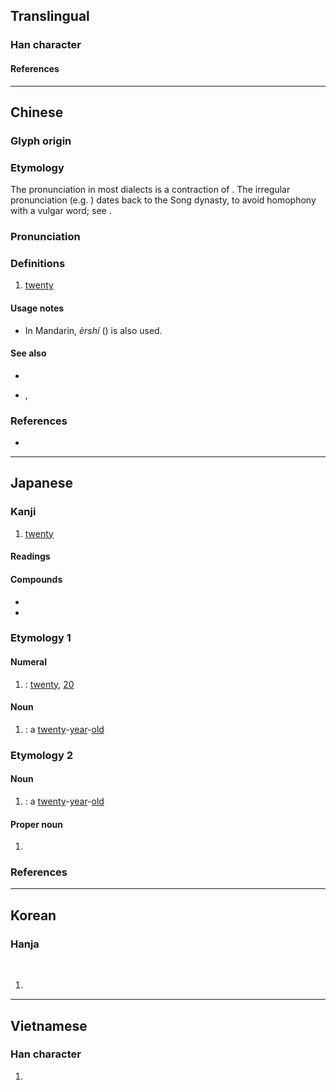 {{also|廾}}
{{character info}}

{{commonscat}}
==Translingual==

===Han character===
{{Han char|rn=55|rad=廾|as=01|sn=4|four=44770|canj=T|ids=⿵卄一}}

====References====
{{Han ref|kx=0353.100|dkj=09586|dj=0668.090|hdz=10059.020|uh=5EFF}}

----

==Chinese==
{{zh-forms|alt=卄,廾,念}}

===Glyph origin===
{{Han etym}}

===Etymology===
The pronunciation in most dialects is a contraction of {{l|zh|二十}}. The irregular pronunciation (e.g. {{IPAfont|/nVm/}}) dates back to the Song dynasty, to avoid homophony with a vulgar word; see {{l|zh|入}}. <!--清翟灏《通俗编•数目》：「《金石文字记》：《开业碑》阴多宋人题名，有曰元佑辛未阳月念五日题。以廿为念始见于此。杨慎谓廿字韵书皆音入，惟市井商贾音念，而学士大夫亦从其误者也。」-->

===Pronunciation===
{{zh-pron
|m=niàn
|c=jaa6,je6,jap6,nim6
|c_note=jap6, nim6 - rare
|h=
|md=nĭk/niék/niêng
|md_note=nĭk/niék - colloquial; niêng - literary
|mn=kh,zz:jia̍p/qz,tp,xm,ph:lia̍p
|mn-t=riab8/rih8/niam6
|w=3nye
|mc=y
|oc=y
|cat=num,a
}}

===Definitions===
{{zh-hanzi}}

# [[twenty]]

====Usage notes====
* In Mandarin, ''èrshí'' ({{l|zh|二十}}) is also used.

====See also====
* {{zh-l|二十}}
* {{zh-l|卅}}, {{zh-l|卌}}

===References===
* {{thcwd|799}}

{{zh-cat|Twenty}}

{{cln|zh|numeral symbols|numerals}}

----

==Japanese==

===Kanji===
{{ja-kanji|grade=n|rs=廾01}}

# [[twenty]]

====Readings====
{{ja-readings
|goon=にゅう<にふ
|kanon=じゅう<じふ
|kun=にじゅう-<にじふ-, はたち-
}}

====Compounds====
* {{ja-r|廿%日|はつ%か}}
* {{ja-r|廿%日%市|^はつ%か%いち}}

===Etymology 1===
{{ja-kanjitab|にじゅう|yomi=k}}

====Numeral====
{{ja-pos|numeral|にじゅう|hhira=にじふ}}

# {{alt sp|ja|二十|tr=nijū|nodot=1|sort=はたち}}: [[twenty]], [[20]]

====Noun====
{{ja-noun|にじゅう|hhira=にじふ}}

# {{alt sp|ja|二十|tr=nijū|nodot=1|sort=はたち}}: a [[twenty]]-[[year]]-[[old]]

===Etymology 2===
{{ja-kanjitab|はたち|yomi=k}}

====Noun====
{{ja-noun|はたち}}

# {{alt sp|ja|二十歳|tr=hatachi|nodot=1|sort=はたち}}: a [[twenty]]-[[year]]-[[old]]

====Proper noun====
{{ja-pos|proper|はたち}}

# {{surname|ja|A=a|nodot=1|sort=はたち}}

===References===
{{ja-kref
|jis=467B
|ku=3891
|shift=93F9
|euc=C6FB
|freq=''not ranked''
|nelson=1550
|newnelson=1662
|halpern=3449
|kld=''not listed''
|heisig=1190
|tuttle=0a4.36
}}

----

==Korean==

===Hanja===
{{ko-hanja|스물|입}}<br>
{{ko-hanja|이십|입}}

# {{rfdef|ko|sort=廾01}}

----

==Vietnamese==

===Han character===
{{vi-readings|rs=廾01|reading=[[niệm]], [[trấp]], [[trập]], [[nhập]], [[chấp]]}}

# {{rfdef|vi|sort=廾01}}